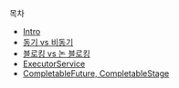 목차
- [Intro](/concurrent-programming-basic/intro)
- [동기 vs 비동기](/concurrent-programming-basic/sync-vs-async)
- [블로킹 vs 논 블로킹](/concurrent-programming-basic/blocking-vs-nonblocking)
- [ExecutorService](/concurrent-programming-basic/executor-service)
- [CompletableFuture, CompletableStage](/concurrent-programming-basic/completable-future-completable-stage)
